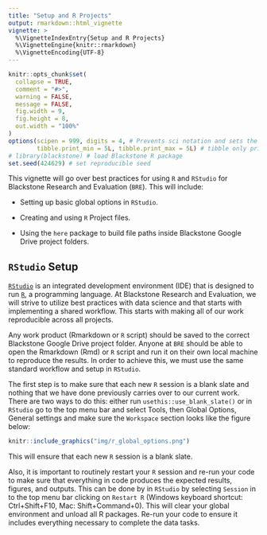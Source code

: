 ```yaml
---
title: "Setup and R Projects"
output: rmarkdown::html_vignette
vignette: >
  %\VignetteIndexEntry{Setup and R Projects}
  %\VignetteEngine{knitr::rmarkdown}
  %\VignetteEncoding{UTF-8}
---
```


```r
knitr::opts_chunk$set(
  collapse = TRUE,
  comment = "#>",
  warning = FALSE, 
  message = FALSE, 
  fig.width = 9,
  fig.height = 8,
  out.width = "100%"
)
options(scipen = 999, digits = 4, # Prevents sci notation and sets the output of decimals to 4 (0.0000)
        tibble.print_min = 5L, tibble.print_max = 5L) # tibble only print 5 rows 
# library(blackstone) # load Blackstone R package
set.seed(424629) # set reproducible seed
```

This vignette will go over best practices for using `R` and `RStudio` for Blackstone Research and Evaluation (`BRE`). This will include:

- Setting up basic global options in `RStudio`.

- Creating and using `R` Project files.

- Using the `here` package to build file paths inside Blackstone Google Drive project folders.

## `RStudio` Setup

[`RStudio`](https://posit.co/download/rstudio-desktop/) is an integrated development environment (IDE) that is designed to run [`R`](https://www.r-project.org/), a  programming language. At Blackstone Research and Evaluation, we will strive to utilize best practices with data science and that starts with implementing a shared workflow. This starts with making all of our work reproducible across all projects.

Any work product (Rmarkdown or `R` script) should be saved to the correct Blackstone Google Drive project folder. Anyone at `BRE` should be able to open the Rmarkdown (Rmd) or `R` script and run it on their own local machine to reproduce the results. In order to achieve this, we must use the same standard workflow and setup in `RStudio`.

The first step is to make sure that each new `R` session is a blank slate and nothing that we have done previously carries over to our current work.
There are two ways to do this: either run `usethis::use_blank_slate()` or in `RStudio` go to the top menu bar and select Tools, then Global Options, General settings and make sure the `Workspace` section looks like the figure below: 

```r
knitr::include_graphics("img/r_global_options.png")
```

This will ensure that each new `R` session is a blank slate. 

Also, it is important to routinely restart your `R` session and re-run your code to make sure that everything in code produces the expected results, figures, and outputs.
This can be done by in `RStudio` by selecting `Session` in to the top menu bar clicking on `Restart R` (Windows keyboard shortcut: Ctrl+Shift+F10, Mac: Shift+Command+0). This will clear your global environment and unload all R packages.
Re-run your code to ensure it includes everything necessary to complete the data tasks.



